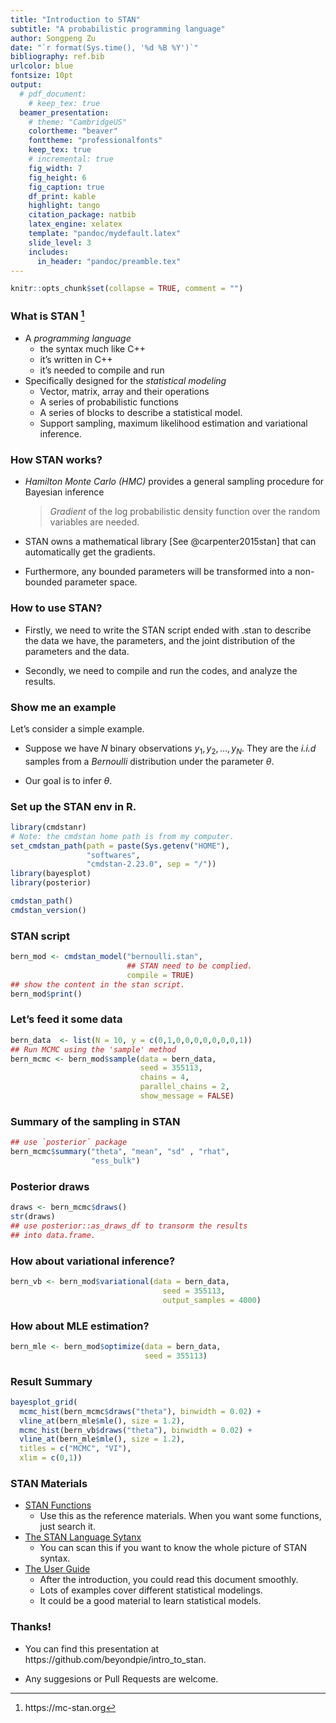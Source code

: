 ```yaml
---
title: "Introduction to STAN"
subtitle: "A probabilistic programming language"
author: Songpeng Zu
date: "`r format(Sys.time(), '%d %B %Y')`"
bibliography: ref.bib
urlcolor: blue
fontsize: 10pt
output:
  # pdf_document:
    # keep_tex: true
  beamer_presentation:
    # theme: "CambridgeUS"
    colortheme: "beaver"
    fonttheme: "professionalfonts"
    keep_tex: true
    # incremental: true
    fig_width: 7
    fig_height: 6
    fig_caption: true
    df_print: kable
    highlight: tango
    citation_package: natbib
    latex_engine: xelatex
    template: "pandoc/mydefault.latex"
    slide_level: 3
    includes:
      in_header: "pandoc/preamble.tex"
---
```


```r
knitr::opts_chunk$set(collapse = TRUE, comment = "")
```

### What is STAN [^1]
[^1]: https://mc-stan.org

* A _programming language_
   + the syntax much like C++
   + it's written in C++
   + it's needed to compile and run

* Specifically designed for the _statistical modeling_
   + Vector, matrix, array and their operations
   + A series of probabilistic functions
   + A series of blocks to describe a statistical model.
   + Support sampling, maximum likelihood estimation and variational inference. 

### How STAN works?

* _Hamilton Monte Carlo (HMC)_ provides a general sampling procedure for Bayesian inference

  > _Gradient_ of the log probabilistic density function over the random variables are needed.
  
<!-- * _Viariational Inference (VI)_ and _Maximum likelihood Estimation (MLE)_ -->
  <!-- depend on both the __gradients__ and __optimizer__.  -->
  
* STAN owns a mathematical library [See @carpenter2015stan] that can automatically get the gradients.

* Furthermore, any bounded parameters will be transformed into a non-bounded
  parameter space.
  
### How to use STAN?

* Firstly, we need to write the STAN script ended with .stan to describe the
  data we have, the parameters, and the joint distribution of the parameters and
  the data.

* Secondly, we need to compile and run the codes, and analyze the results.

### Show me an example
Let's consider a simple example. 

* Suppose we have $N$ binary observations $y_{1},
y_{2}, \ldots, y_{N}$. They are the _i.i.d_ samples from a $Bernoulli$
distribution under the parameter $\theta$. 

* Our goal is to infer $\theta$.

### Set up the STAN env in R.
```r
library(cmdstanr)
# Note: the cmdstan home path is from my computer.
set_cmdstan_path(path = paste(Sys.getenv("HOME"),
                 "softwares",
                 "cmdstan-2.23.0", sep = "/"))
library(bayesplot)
library(posterior)

cmdstan_path()
cmdstan_version()
```
### STAN script

```r
bern_mod <- cmdstan_model("bernoulli.stan",
                          ## STAN need to be complied.
                          compile = TRUE)
## show the content in the stan script.
bern_mod$print()
```

### Let's feed it some data {.allowframebreaks}

```r
bern_data  <- list(N = 10, y = c(0,1,0,0,0,0,0,0,0,1))
## Run MCMC using the 'sample' method
bern_mcmc <- bern_mod$sample(data = bern_data,
                             seed = 355113,
                             chains = 4,
                             parallel_chains = 2,
                             show_message = FALSE)
```

### Summary of the sampling in STAN

```r
## use `posterior` package
bern_mcmc$summary("theta", "mean", "sd" , "rhat",
                  "ess_bulk")
```
### Posterior draws {.allowframebreaks}

```r
draws <- bern_mcmc$draws()
str(draws)
## use posterior::as_draws_df to transorm the results
## into data.frame.
```

### How about variational inference?

```r
bern_vb <- bern_mod$variational(data = bern_data,
                                  seed = 355113,
                                  output_samples = 4000)
```

### How about MLE estimation?

```r
bern_mle <- bern_mod$optimize(data = bern_data,
                              seed = 355113)

```

### Result Summary

```r
bayesplot_grid(
  mcmc_hist(bern_mcmc$draws("theta"), binwidth = 0.02) +
  vline_at(bern_mle$mle(), size = 1.2),
  mcmc_hist(bern_vb$draws("theta"), binwidth = 0.02) +
  vline_at(bern_mle$mle(), size = 1.2),
  titles = c("MCMC", "VI"),
  xlim = c(0,1))
```

### STAN Materials

* [STAN Functions](https://mc-stan.org/docs/2_24/functions-reference/)
  - Use this as the reference materials. When you want some functions, just search it.
  
* [The STAN Language Sytanx](https://mc-stan.org/docs/2_24/reference-manual/index.html)
  - You can scan this if you want to know the whole picture of STAN syntax.
  
* [The User Guide](https://mc-stan.org/docs/2_24/stan-users-guide/index.html)
  - After the introduction, you could read this document smoothly.
  - Lots of examples cover different statistical modelings.
  - It could be a good material to learn statistical models.

### Thanks! 

* You can find this presentation at https://github.com/beyondpie/intro_to_stan.

* Any suggesions or Pull Requests are welcome.
